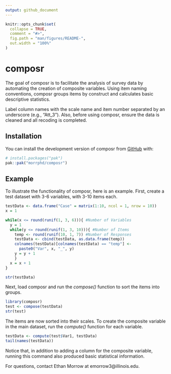 ```yaml
---
output: github_document
---
```


<!-- README.md is generated from README.Rmd. Please edit that file -->

```r
knitr::opts_chunk$set(
  collapse = TRUE,
  comment = "#>",
  fig.path = "man/figures/README-",
  out.width = "100%"
)
```

# composr

<!-- badges: start -->
<!-- badges: end -->

The goal of composr is to facilitate the analysis of survey data by automating the creation of composite variables. Using item naming conventions, composr groups items by construct and calculates basic descriptive statistics.

Label column names with the scale name and item number separated by an underscore (e.g., "Att_3"). Also, before using composr, ensure the data is cleaned and all recoding is completed.

## Installation

You can install the development version of composr from [GitHub](https://github.com/) with:

``` r
# install.packages("pak")
pak::pak("morrphd/composr")
```

## Example

To illustrate the functionality of composr, here is an example. First, create a test dataset with 3-6 variables, with 3-10 items each.

```r
testData <- data.frame("Case" = matrix(1:10, ncol = 1, nrow = 10))
x = 1

while(x <= round(runif(1, 3, 6))){ #Number of Variables
  y = 1
  while(y <= round(runif(1, 3, 10))){ #Number of Items
    temp <- round(runif(10, 1, 7)) #Number of Responses
    testData <- cbind(testData, as.data.frame(temp))
    colnames(testData)[colnames(testData) == "temp"] <-
      paste0("Var", x, "_", y)
    y = y + 1
    }
  x = x + 1
}

str(testData)
```

Next, load composr and run the *compose()* function to sort the items into groups.

```r
library(composr)
test <- compose(testData)
str(test)
```

The items are now sorted into their scales. To create the composite variable in the main dataset, run the *compute()* function for each variable.

```r
testData <- compute(test$Var1, testData)
tail(names(testData))
```

Notice that, in addition to adding a column for the composite variable, running this command also produced basic statistical information.

For questions, contact Ethan Morrow at emorrow3@illinois.edu.
